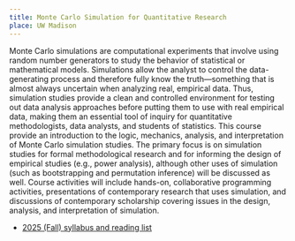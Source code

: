 ```yaml
---
title: Monte Carlo Simulation for Quantitative Research
place: UW Madison
---
```


Monte Carlo simulations are computational experiments that involve using random number generators to study the behavior of statistical or mathematical models. Simulations allow the analyst to control the data-generating process and therefore fully know the truth—something that is almost always uncertain when analyzing real, empirical data. Thus, simulation studies provide a clean and controlled environment for testing out data analysis approaches before putting them to use with real empirical data, making them an essential tool of inquiry for quantitative methodologists, data analysts, and students of statistics. This course provide an introduction to the logic, mechanics, analysis, and interpretation of Monte Carlo simulation studies. The primary focus is on simulation studies for formal methodological research and for informing the design of empirical studies (e.g., power analysis), although other uses of simulation (such as bootstrapping and permutation inference) will be discussed as well. Course activities will include hands-on, collaborative programming activities, presentations of contemporary research that uses simulation, and discussions of contemporary scholarship covering issues in the design, analysis, and interpretation of simulation.

- [2025 (Fall) syllabus and reading list](/teaching/Monte-Carlo-Simulation/EDPSYCH-506-001-Monte-Carlo-Simulation-in-Quantitative-Methods-Research.pdf)

